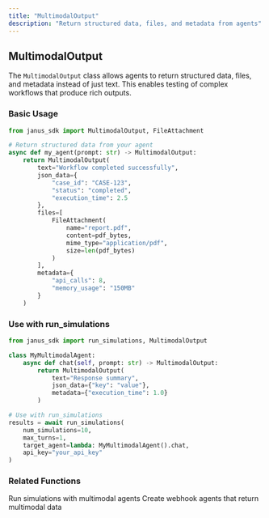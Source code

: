 ```yaml
---
title: "MultimodalOutput"
description: "Return structured data, files, and metadata from agents"
---
```


## MultimodalOutput

The `MultimodalOutput` class allows agents to return structured data, files, and metadata instead of just text. This enables testing of complex workflows that produce rich outputs.

### Basic Usage

```python
from janus_sdk import MultimodalOutput, FileAttachment

# Return structured data from your agent
async def my_agent(prompt: str) -> MultimodalOutput:
    return MultimodalOutput(
        text="Workflow completed successfully",
        json_data={
            "case_id": "CASE-123",
            "status": "completed",
            "execution_time": 2.5
        },
        files=[
            FileAttachment(
                name="report.pdf",
                content=pdf_bytes,
                mime_type="application/pdf",
                size=len(pdf_bytes)
            )
        ],
        metadata={
            "api_calls": 8,
            "memory_usage": "150MB"
        }
    )
```

### Use with run_simulations

```python
from janus_sdk import run_simulations, MultimodalOutput

class MyMultimodalAgent:
    async def chat(self, prompt: str) -> MultimodalOutput:
        return MultimodalOutput(
            text="Response summary",
            json_data={"key": "value"},
            metadata={"execution_time": 1.0}
        )

# Use with run_simulations
results = await run_simulations(
    num_simulations=10,
    max_turns=1,
    target_agent=lambda: MyMultimodalAgent().chat,
    api_key="your_api_key"
)
```

### Related Functions

<Card title="run_simulations" icon="play" href="/api-reference/run-simulations">
  Run simulations with multimodal agents
</Card>

<Card title="webhook-trigger" icon="webhook" href="/api-reference/webhook-trigger">
  Create webhook agents that return multimodal data
</Card>
